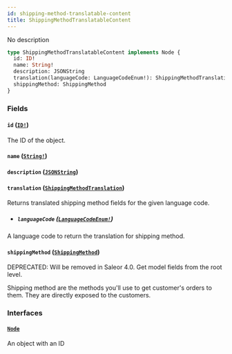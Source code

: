 ```yaml
---
id: shipping-method-translatable-content
title: ShippingMethodTranslatableContent
---
```


No description

```graphql
type ShippingMethodTranslatableContent implements Node {
  id: ID!
  name: String!
  description: JSONString
  translation(languageCode: LanguageCodeEnum!): ShippingMethodTranslation
  shippingMethod: ShippingMethod
}
```

### Fields

#### `id` ([`ID!`](../../../developer/api-reference/scalars/id))

The ID of the object.

#### `name` ([`String!`](../../../developer/api-reference/scalars/string))

#### `description` ([`JSONString`](../../../developer/api-reference/scalars/json-string))

#### `translation` ([`ShippingMethodTranslation`](../../../developer/api-reference/objects/shipping-method-translation))

Returns translated shipping method fields for the given language code.

- ##### `languageCode` ([`LanguageCodeEnum!`](../../../developer/api-reference/enums/language-code-enum))

A language code to return the translation for shipping method.

#### `shippingMethod` ([`ShippingMethod`](../../../developer/api-reference/objects/shipping-method))

<span class="badge badge--warning">DEPRECATED: Will be removed in Saleor 4.0. Get model fields from the root level.</span>

Shipping method are the methods you'll use to get customer's orders to them. They are directly exposed to the customers.

### Interfaces

#### [`Node`](../../../developer/api-reference/interfaces/node)

An object with an ID
